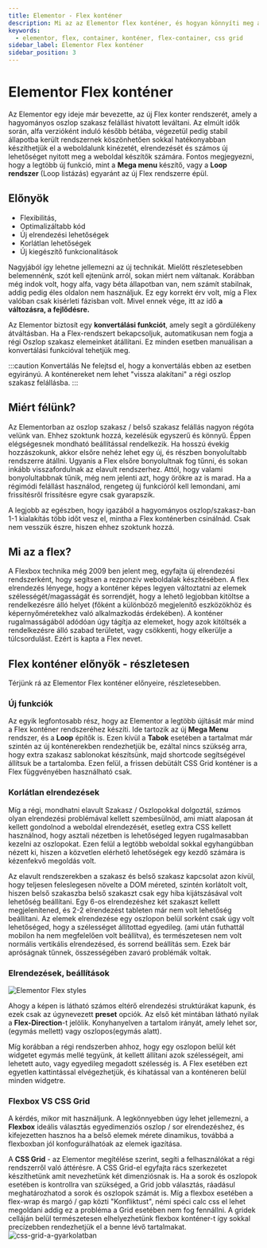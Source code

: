 ```yaml
---
title: Elementor - Flex konténer
description: Mi az az Elementor flex konténer, és hogyan könnyíti meg a weboldal elkészítését
keywords:
  - elementor, flex, container, konténer, flex-container, css grid
sidebar_label: Elementor Flex konténer
sidebar_position: 3
---
```



# Elementor Flex konténer

Az Elementor egy ideje már bevezette, az új Flex konter rendszerét, amely a hagyományos oszlop szakasz felállást hivatott leváltani. Az elmúlt idők során, alfa verzióként induló
később bétába, végezetül pedig stabil állapotba került rendszernek köszönhetően sokkal hatékonyabban készíthetjük el a weboldalunk kinézetét, elrendezését és számos
új lehetőséget nyitott meg a weboldal készítők számára. Fontos megjegyezni, hogy a legtöbb új funkció, mint a **Mega menu** készítő, vagy a **Loop rendszer** (Loop listázás) egyaránt
az új Flex rendszerre épül. 

## Előnyök

- Flexibilitás, 
- Optimalizáltabb kód
- Új elrendezési lehetőségek
- Korlátlan lehetőségek
- Új kiegészítő funkcionalitások

Nagyjából így lehetne jellemezni az új technikát. Mielőtt részletesebben belemennénk, szót kell ejtenünk arról, sokan miért nem váltanak. 
Korábban még indok volt, hogy alfa, vagy béta állapotban van, nem számít stabilnak, addig pedig éles oldalon nem használjuk. Ez egy korrekt érv volt, míg a Flex
valóban csak kisérleti fázisban volt. Mivel ennek vége, itt az idő **a változásra, a fejlődésre.**

Az Elementor biztosít egy **konvertálási funkciót**, amely segít a gördülékeny átváltásban. Ha a Flex-rendszert bekapcsoljuk, automatikusan nem fogja a régi Oszlop szakasz 
elemeinket átállítani. Ez minden esetben manuálisan a konvertálási funkcióval tehetjük meg. 

:::caution Konvertálás
Ne felejtsd el, hogy a konvertálás ebben az esetben egyirányú. A konténereket nem lehet "vissza alakítani" a régi oszlop szakasz felállásba.
:::

## Miért félünk?

Az Elementorban az oszlop szakasz / belső szakasz felállás nagyon régóta velünk van. Ehhez szoktunk hozzá, kezelésük egyszerű és könnyű. Éppen elégségesnek mondható beállítással
rendelkezik. Ha hosszú évekig hozzászokunk, akkor elsőre nehéz lehet egy új, és részben bonyolultabb rendszerre átállni. Ugyanis a Flex elsőre bonyolultnak fog tűnni, és sokan 
inkább visszafordulnak az elavult rendszerhez. Attól, hogy valami bonyolultabbnak tűnik, még nem jelenti azt, hogy örökre az is marad. Ha a régimódi felállást használod, 
rengeteg új funkcióról kell lemondani, ami frissítésről frissítésre egyre csak gyarapszik. 

A legjobb az egészben, hogy igazából a hagyományos oszlop/szakasz-ban 1-1 kialakítás több időt vesz el, mintha a Flex konténerben csinálnád. Csak nem vesszük észre, hiszen ehhez szoktunk hozzá.

## Mi az a flex?

A Flexbox technika még 2009 ben jelent meg, egyfajta új elrendezési rendszerként, hogy segítsen a rezponzív weboldalak készítésében.
A flex elrendezés lényege, hogy a konténer képes legyen változtatni az elemek szélességét/magasságát és sorrendjét, hogy a lehető legjobban kitöltse a rendelkezésre 
álló helyet (főként a különböző megjelenítő eszközökhöz és képernyőméretekhez való alkalmazkodás érdekében). A konténer rugalmasságából adódóan úgy tágítja az elemeket, 
hogy azok kitöltsék a rendelkezésre álló szabad területet, vagy csökkenti, hogy elkerülje a túlcsordulást. Ezért is kapta a Flex nevet.


## Flex konténer előnyök - részletesen
Térjünk rá az Elementor Flex konténer előnyeire, részletesebben.



### Új funkciók

Az egyik legfontosabb rész, hogy az Elementor a legtöbb újítását már mind a Flex konténer rendszeréhez készíti. Ide tartozik az új **Mega Menu** rendszer,
és a **Loop** építők is. Ezen kívül a **Tabok** esetében a tartalmat már szintén az új konténerekben rendezhetjük be, ezáltal nincs szükség arra, hogy extra szakasz sablonokat
készítsünk, majd shortcode segítségével állítsuk be a tartalomba. Ezen felül, a frissen debütált CSS Grid konténer is a Flex függvényében használható csak.


### Korlátlan elrendezések

Míg a régi, mondhatni elavult Szakasz / Oszlopokkal dolgoztál, számos olyan elrendezési problémával kellett szembesülnöd, ami miatt alaposan át kellett
gondolnod a weboldal elrendezését, esetleg extra CSS kellett használnod, hogy asztali nézetben is lehetőséged legyen rugalmasabban kezelni az oszlopokat. Ezen felül
a legtöbb weboldal sokkal egyhangúbban nézett ki, hiszen a közvetlen elérhető lehetőségek egy kezdő számára is kézenfekvő megoldás volt. 

Az elavult rendszerekben a szakasz és belső szakasz kapcsolat azon kívül, hogy teljesen feleslegesen növelte a DOM méreted, szintén korlátolt volt, hiszen
belső szakaszba belső szakaszt csak egy hiba kijátszásával volt lehetőség beállítani. Egy 6-os elrendezéshez két szakaszt kellett megjelenítened, és 2-2 elrendezést tableten
már nem volt lehetőség beállítani. Az elemek elrendezése egy oszlopon belül sorként csak úgy volt lehetőséged, hogy a szélességet állítottad egyedileg. (ami után futhattál 
mobilon ha nem megfelelően volt beállítva), és természetesen nem volt normális vertikális elrendezésed, és sorrend beállítás sem. Ezek bár apróságnak tűnnek, összességében
zavaró problémák voltak. 

### Elrendezések, beállítások

<BrowserWindow url="https://peldaweboldal.hu">
  <img src="/img/flexstyles.png" alt="Elementor Flex styles"></img>
</BrowserWindow>

Ahogy a képen is látható számos eltérő elrendezési struktúrákat kapunk, és ezek csak az úgynevezett **preset** opciók. Az első két mintában látható nyilak a **Flex-Direction**-t jelölik.
Konyhanyelven a tartalom irányát, amely lehet sor,(egymás mellett) vagy oszlopos(egymás alatt).

Míg korábban a régi rendszerben ahhoz, hogy egy oszlopon belül két widgetet egymás mellé tegyünk, át kellett állítani azok szélességeit, ami lehetett auto,
vagy egyedileg megadott szélesség is. A Flex esetében ezt egyetlen kattintással elvégezhetjük, és kihatással van a konténeren belül minden widgetre.

### Flexbox VS CSS Grid 

A kérdés, mikor mit használjunk. A legkönnyebben úgy lehet jellemezni, a **Flexbox** ideális választás egyedimenziós oszlop / sor elrendezéshez, és kifejezetten hasznos ha a belső
elemek mérete dinamikus, továbbá a flexboxban jól konfogurálhatóak az elemek igazítása.

A **CSS Grid** - az Elementor megítélése szerint, segíti a felhasználókat a régi rendszerről való áttérésre. A CSS Grid-el egyfajta rács szerkezetet készíthetünk amit nevezhetünk két dimenziósnak is.
Ha a sorok és oszlopok esetében is kontrollra van szükséged, a Grid jobb választás, ráadásul meghatározhatod a sorok és oszlopok számát is. Míg a flexbox esetében a flex-wrap és margó / gap közti "Konfliktust", némi spéci calc css el lehet megoldani
addig ez a probléma a Grid esetében nem fog fennállni. A gridek celláján belül természetesen elhelyezhetünk flexbox konténer-t így sokkal precízebben rendezhetjük el a benne lévő tartalmakat.
<BrowserWindow url="https://peldaweboldal.hu">
  <img src="/img/cssgridgyakorlatban.png" alt="css-grid-a-gyarkolatban"></img>
</BrowserWindow>

